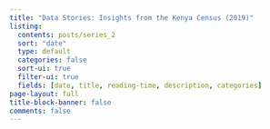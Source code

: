 ```yaml
---
title: "Data Stories: Insights from the Kenya Census (2019)"
listing:
  contents: posts/series_2
  sort: "date"
  type: default
  categories: false
  sort-ui: true
  filter-ui: true
  fields: [date, title, reading-time, description, categories]
page-layout: full
title-block-banner: false
comments: false
---
```

